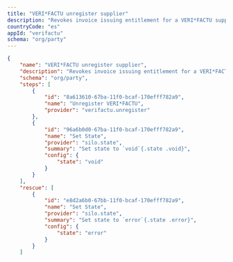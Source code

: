 ```yaml
---
title: "VERI*FACTU unregister supplier"
description: "Revokes invoice issuing entitlement for a VERI*FACTU supplier."
countryCode: "es"
appId: "verifactu"
schema: "org/party"
---
```


```json Example VERI/*FACTU supplier registration
{
    "name": "VERI*FACTU unregister supplier",
    "description": "Revokes invoice issuing entitlement for a VERI*FACTU supplier.",
    "schema": "org/party",
    "steps": [
        {
            "id": "8a613610-67ba-11f0-bcaf-170efff782a9",
            "name": "Unregister VERI*FACTU",
            "provider": "verifactu.unregister"
        },
        {
            "id": "96a6b0d0-67ba-11f0-bcaf-170efff782a9",
            "name": "Set State",
            "provider": "silo.state",
            "summary": "Set state to `void`{.state .void}",
            "config": {
                "state": "void"
            }
        }
    ],
    "rescue": [
        {
            "id": "e8d2a6b0-67bb-11f0-bcaf-170efff782a9",
            "name": "Set State",
            "provider": "silo.state",
            "summary": "Set state to `error`{.state .error}",
            "config": {
                "state": "error"
            }
        }
    ]

```